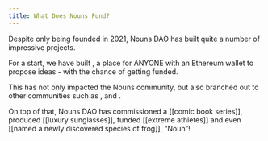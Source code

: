 ```yaml
---
title: What Does Nouns Fund?
---
```


Despite only being founded in 2021, Nouns DAO has built quite a number of impressive projects.

For a start, we have built <Nutshell children="Prop House" glossaryEntry="content/glossary/prop_house.mdx" />, a place for ANYONE with an Ethereum wallet to propose ideas - with the chance of getting funded.

This has not only impacted the Nouns community, but also branched out to other communities such as <Nutshell children="OCM" />, <Nutshell children="Mfers" /> and <Nutshell children="Cryptoadz" />.

On top of that, Nouns DAO has commissioned a \[\[comic book series]], produced \[\[luxury sunglasses]], funded \[\[extreme athletes]] and even \[\[named a newly discovered species of frog]], “Noun”!
